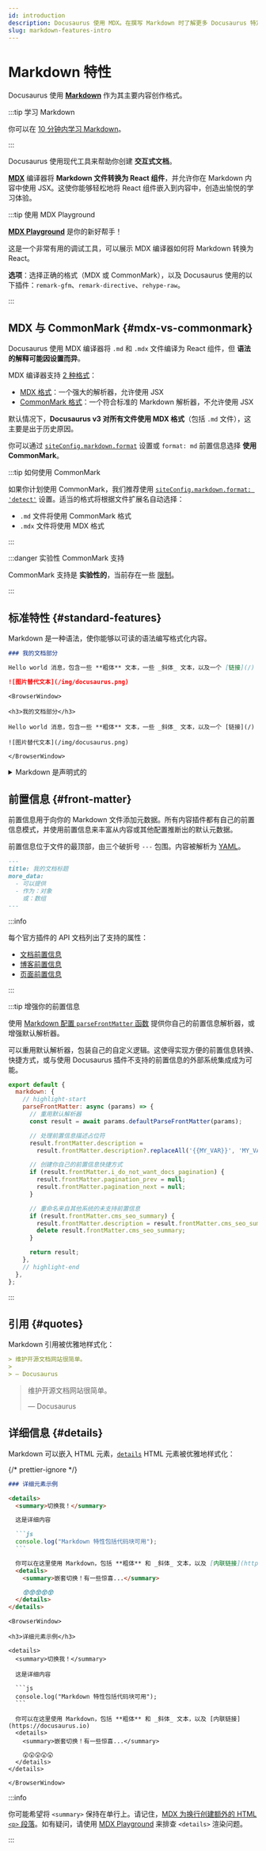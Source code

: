 ```yaml
---
id: introduction
description: Docusaurus 使用 MDX。在撰写 Markdown 时了解更多 Docusaurus 特定功能。
slug: markdown-features-intro
---
```


# Markdown 特性


Docusaurus 使用 **[Markdown](https://commonmark.org/)** 作为其主要内容创作格式。

:::tip 学习 Markdown

你可以在 [10 分钟内学习 Markdown](https://commonmark.org/help/)。

:::

Docusaurus 使用现代工具来帮助你创建 **交互式文档**。

**[MDX](https://mdxjs.com/)** 编译器将 **Markdown 文件转换为 React 组件**，并允许你在 Markdown 内容中使用 JSX。这使你能够轻松地将 React 组件嵌入到内容中，创造出愉悦的学习体验。

:::tip 使用 MDX Playground

**[MDX Playground](https://mdxjs.com/playground/)** 是你的新好帮手！

这是一个非常有用的调试工具，可以展示 MDX 编译器如何将 Markdown 转换为 React。

**选项**：选择正确的格式（MDX 或 CommonMark），以及 Docusaurus 使用的以下插件：`remark-gfm`、`remark-directive`、`rehype-raw`。

:::

## MDX 与 CommonMark {#mdx-vs-commonmark}

Docusaurus 使用 MDX 编译器将 `.md` 和 `.mdx` 文件编译为 React 组件，但 **语法的解释可能因设置而异**。

MDX 编译器支持 [2 种格式](https://mdxjs.com/packages/mdx/#optionsformat)：

- [MDX 格式](https://mdxjs.com/docs/what-is-mdx/)：一个强大的解析器，允许使用 JSX
- [CommonMark 格式](https://commonmark.org/)：一个符合标准的 Markdown 解析器，不允许使用 JSX

默认情况下，**Docusaurus v3 对所有文件使用 MDX 格式**（包括 `.md` 文件），这主要是出于历史原因。

你可以通过 [`siteConfig.markdown.format`](../../api/docusaurus.config.js.mdx#markdown) 设置或 `format: md` 前置信息选择 **使用 CommonMark**。

:::tip 如何使用 CommonMark

如果你计划使用 CommonMark，我们推荐使用 [`siteConfig.markdown.format: 'detect'`](../../api/docusaurus.config.js.mdx#markdown) 设置。适当的格式将根据文件扩展名自动选择：

- `.md` 文件将使用 CommonMark 格式
- `.mdx` 文件将使用 MDX 格式

:::

:::danger 实验性 CommonMark 支持

CommonMark 支持是 **实验性的**，当前存在一些 [限制](https://github.com/facebook/docusaurus/issues/9092)。

:::

## 标准特性 {#standard-features}

Markdown 是一种语法，使你能够以可读的语法编写格式化内容。

```md
### 我的文档部分

Hello world 消息，包含一些 **粗体** 文本，一些 _斜体_ 文本，以及一个 [链接](/)

![图片替代文本](/img/docusaurus.png)
```

```mdx-code-block
<BrowserWindow>

<h3>我的文档部分</h3>

Hello world 消息，包含一些 **粗体** 文本，一些 _斜体_ 文本，以及一个 [链接](/)

![图片替代文本](/img/docusaurus.png)

</BrowserWindow>
```

<details>

<summary>Markdown 是声明式的</summary>

一些人可能假设 Markdown 和 HTML 之间存在一一对应关系，例如，`![Preview](/img/docusaurus.png)` 总是变成 `<img src="/img/docusaurus.png" alt="Preview" />`。然而，_情况并非如此_。

Markdown 语法 `![message](url)` 只是声明性地告诉 Docusaurus 需要在这里插入一张图片，但我们可以做其他事情，例如将 [文件路径转换为 URL 路径](./markdown-features-assets.mdx#images)，因此生成的标记可能与其他 Markdown 渲染器的输出或简单手工转录到等效的 JSX/HTML 代码的输出不同。

通常，你应该只假设标记的 _语义_（` ``` ` 边界变为 [代码块](./markdown-features-code-blocks.mdx)； `>` 变为 [引用](#quotes) 等），而不是实际的编译输出。

</details>

## 前置信息 {#front-matter}

前置信息用于向你的 Markdown 文件添加元数据。所有内容插件都有自己的前置信息模式，并使用前置信息来丰富从内容或其他配置推断出的默认元数据。

前置信息位于文件的最顶部，由三个破折号 `---` 包围。内容被解析为 [YAML](https://yaml.org/spec/1.2.2/)。

```md
---
title: 我的文档标题
more_data:
  - 可以提供
  - 作为：对象
    或：数组
---
```

:::info

每个官方插件的 API 文档列出了支持的属性：

- [文档前置信息](../../api/plugins/plugin-content-docs.mdx#markdown-front-matter)
- [博客前置信息](../../api/plugins/plugin-content-blog.mdx#markdown-front-matter)
- [页面前置信息](../../api/plugins/plugin-content-pages.mdx#markdown-front-matter)

:::

:::tip 增强你的前置信息

使用 [Markdown 配置 `parseFrontMatter` 函数](../../api/docusaurus.config.js.mdx#markdown) 提供你自己的前置信息解析器，或增强默认解析器。

可以重用默认解析器，包装自己的自定义逻辑。这使得实现方便的前置信息转换、快捷方式，或与使用 Docusaurus 插件不支持的前置信息的外部系统集成成为可能。

```js title="docusaurus.config.js"
export default {
  markdown: {
    // highlight-start
    parseFrontMatter: async (params) => {
      // 重用默认解析器
      const result = await params.defaultParseFrontMatter(params);

      // 处理前置信息描述占位符
      result.frontMatter.description =
        result.frontMatter.description?.replaceAll('{{MY_VAR}}', 'MY_VALUE');

      // 创建你自己的前置信息快捷方式
      if (result.frontMatter.i_do_not_want_docs_pagination) {
        result.frontMatter.pagination_prev = null;
        result.frontMatter.pagination_next = null;
      }

      // 重命名来自其他系统的未支持前置信息
      if (result.frontMatter.cms_seo_summary) {
        result.frontMatter.description = result.frontMatter.cms_seo_summary;
        delete result.frontMatter.cms_seo_summary;
      }

      return result;
    },
    // highlight-end
  },
};
```

:::

## 引用 {#quotes}

Markdown 引用被优雅地样式化：

```md
> 维护开源文档网站很简单。
>
> — Docusaurus
```

<BrowserWindow>

> 维护开源文档网站很简单。
>
> — Docusaurus

</BrowserWindow>

## 详细信息 {#details}

Markdown 可以嵌入 HTML 元素，[`details`](https://developer.mozilla.org/en-US/docs/Web/HTML/Element/details) HTML 元素被优雅地样式化：

{/* prettier-ignore */}
````md
### 详细元素示例

<details>
  <summary>切换我！</summary>

  这是详细内容

  ```js
  console.log("Markdown 特性包括代码块可用");
  ```

  你可以在这里使用 Markdown，包括 **粗体** 和 _斜体_ 文本，以及 [内联链接](https://docusaurus.io)
  <details>
    <summary>嵌套切换！有一些惊喜...</summary>

    😲😲😲😲😲
  </details>
</details>
````

````mdx-code-block
<BrowserWindow>

<h3>详细元素示例</h3>

<details>
  <summary>切换我！</summary>

  这是详细内容

  ```js
  console.log("Markdown 特性包括代码块可用");
  ```

  你可以在这里使用 Markdown，包括 **粗体** 和 _斜体_ 文本，以及 [内联链接](https://docusaurus.io)
  <details>
    <summary>嵌套切换！有一些惊喜...</summary>

    😲😲😲😲😲
  </details>
</details>

</BrowserWindow>
````

:::info

你可能希望将 `<summary>` 保持在单行上。请记住，[MDX 为换行创建额外的 HTML `<p>` 段落](https://mdxjs.com/migrating/v2/#jsx)。如有疑问，请使用 [MDX Playground](https://mdxjs.com/playground/) 来排查 `<details>` 渲染问题。

:::